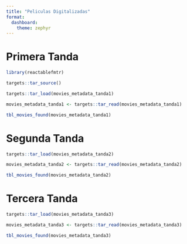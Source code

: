 ```yaml
---
title: "Peliculas Digitalizadas"
format: 
  dashboard:
    theme: zephyr
---
```


# Primera Tanda

```r
library(reactablefmtr)

targets::tar_source()

targets::tar_load(movies_metadata_tanda1)

movies_metadata_tanda1 <- targets::tar_read(movies_metadata_tanda1)

tbl_movies_found(movies_metadata_tanda1)
```


# Segunda Tanda

```r

targets::tar_load(movies_metadata_tanda2)

movies_metadata_tanda2 <- targets::tar_read(movies_metadata_tanda2)

tbl_movies_found(movies_metadata_tanda2)
```


# Tercera Tanda

```r

targets::tar_load(movies_metadata_tanda3)

movies_metadata_tanda3 <- targets::tar_read(movies_metadata_tanda3)

tbl_movies_found(movies_metadata_tanda3)
```

